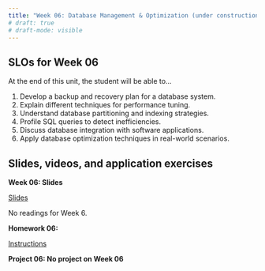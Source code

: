 ```yaml
---
title: "Week 06: Database Management & Optimization (under construction)"
# draft: true
# draft-mode: visible
---
```


## SLOs for Week 06

At the end of this unit, the student will be able to...

1.  Develop a backup and recovery plan for a database system.
2.  Explain different techniques for performance tuning.
3.  Understand database partitioning and indexing strategies.
4.  Profile SQL queries to detect inefficiencies.
5.  Discuss database integration with software applications.
6.  Apply database optimization techniques in real-world scenarios.

## Slides, videos, and application exercises

::::: slide-deck
**Week 06: Slides**

::: slides
[Slides]()
:::

::: reading
No readings for Week 6.
:::
:::::

<!-- ## Homework assignments -->

:::: homework
**Homework 06:**

::: instructions
[Instructions](/hws/hw06.qmd)
:::
::::

<!-- ## Project -->

::: lab
**Project 06: No project on Week 06**
:::